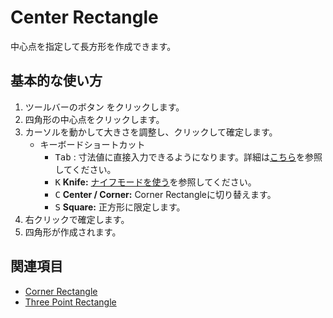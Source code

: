 
# Center Rectangle

<Reference shortcut='' command='Center Rectangle' button='ツールバー' />

中心点を指定して長方形を作成できます。

## 基本的な使い方

1. ツールバーのボタン <ButtonIcon type="button-center-rectangle" /> をクリックします。
2. 四角形の中心点をクリックします。
3. カーソルを動かして大きさを調整し、クリックして確定します。
   - <Kst>キーボードショートカット</Kst>
      - <kbd>Tab</kbd> : 寸法値に直接入力できるようになります。詳細は[こちら](./sketching-essentials#specify-dimensions-numerically)を参照してください。 
      - <kbd>K</kbd> **Knife:** [ナイフモードを使う](./sketching-essentials#use-knife-mode)を参照してください。
      - <kbd>C</kbd> **Center / Corner:** Corner Rectangleに切り替えます。
      - <kbd>S</kbd> **Square:** 正方形に限定します。
3. 右クリックで確定します。
5. 四角形が作成されます。

<VideoPlayer fileName="center-rectangle"/>

## 関連項目

- [Corner Rectangle](./corner-rectangle)
- [Three Point Rectangle](./three-point-rectangle)


